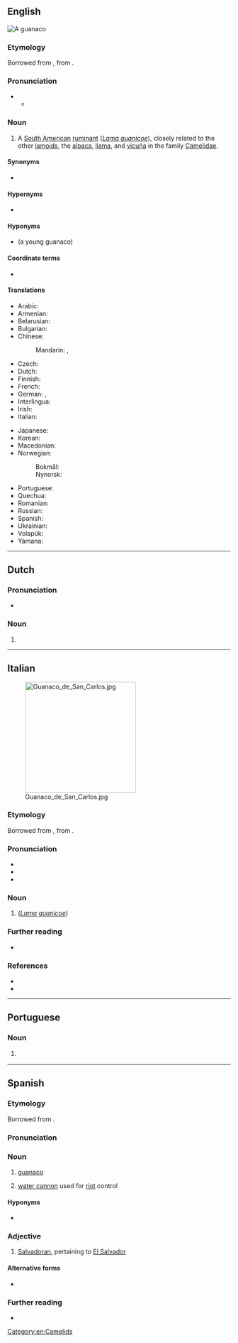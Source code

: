 {{also|guanacó}}
==English==
{{wikipedia}}
[[File:Guanaco 09.24.jpg|thumb|A '''guanaco''']]
{{wikispecies|Lama guanicoe}}

===Etymology===
Borrowed from {{bor|en|es|guanaco}}, from {{der|en|qu|wanaku}}.

===Pronunciation===
* {{IPA|en|/ɡwəˈnɑːkəʊ/}}
** {{audio|en|LL-Q1860 (eng)-Vealhurl-guanaco.wav|Audio (UK)}}

===Noun===
{{en-noun|s|guanacoes}}

# A [[South American]] [[ruminant]] (''[[Lama guanicoe]]''), closely related to the other [[lamoid]]s, the [[alpaca]], [[llama]], and [[vicuña]] in the family [[Camelidae]].

====Synonyms====
* {{lb|en|obsolete}} {{taxlink|Auchenia huanaco|species}}

====Hypernyms====
* {{l|en|camelid}}

====Hyponyms====
* {{l|en|chulengo}} (a young guanaco)

====Coordinate terms====
* {{list:camelids/en}}

====Translations====
{{trans-top|''Lama guanicoe''}}
* Arabic: {{t-needed|ar}}
* Armenian: {{t-needed|hy}}
* Belarusian: {{t-needed|be}}
* Bulgarian: {{t|bg|дива лама|f}}
* Chinese:
*: Mandarin: {{t|cmn|原駝}}, {{t|cmn|原驼|tr=yuántuo}}
* Czech: {{t|cs|guanako}}
* Dutch: {{t+|nl|guanaco}}
* Finnish: {{t+|fi|guanako}}
* French: {{t+|fr|guanaco|m}}
* German: {{t+|de|Guanako|n}}, {{t|de|Huanako|n}}
* Interlingua: {{t|ia|guanaco}}
* Irish: {{t|ga|guanacó|m}}
* Italian: {{t|it|guanaco|m}}
{{trans-mid}}
* Japanese: {{t|ja|グアナコ|tr=guanako}}
* Korean: {{t|ko|과나코}}
* Macedonian: {{t|mk|гва́нако|n}}
* Norwegian:
*: Bokmål: {{t|nb|guanako|m}}
*: Nynorsk: {{t|nn|guanako|m}}
* Portuguese: {{t+|pt|guanaco|m}}
* Quechua: {{t|qu|wanaku}}
* Romanian: {{t+|ro|guanaco|m}}
* Russian: {{t+|ru|гуана́ко|n}}
* Spanish: {{t+|es|guanaco|m}}
* Ukrainian: {{t-needed|uk}}
* Volapük: {{t|vo|huanak}}
* Yámana: {{t|yag|amára}}
{{trans-bottom}}

[[Category:en:Camelids]]

----

==Dutch==

===Pronunciation===
* {{audio|nl|Nl-guanaco.ogg|Audio}}

===Noun===
{{nl-noun|m|-'s|guanacootje}}

# {{l|en|guanaco}}

{{topics|nl|Camelids}}

----

==Italian==
[[File:Guanaco_de_San_Carlos.jpg|thumb|right|250px]]

===Etymology===
Borrowed from {{bor|it|es|guanaco}}, from {{der|it|qu|wanaku}}.

===Pronunciation===
* {{it-IPA|guanàco}}
* {{rhymes|it|ako}}
* {{hyph|it|gua|nà|co}}

===Noun===
{{it-noun|m}}

# {{l|en|guanaco}} (''[[Lama guanicoe]]'')
#: {{hyper|it|camelide}}

===Further reading===
* {{pedialite|lang=it}}

===References===
* {{R:it:Trec}}
* {{R:DIO}}

{{C|it|Camelids}}

----

==Portuguese==

===Noun===
{{pt-noun|m}}

# {{l|en|guanaco}} {{gloss|''[[Lama guanicoe]]'', a ruminant of South America}}

----

==Spanish==

===Etymology===
Borrowed from {{bor|es|qu|wanaku}}.

===Pronunciation===
{{es-IPA}}

===Noun===
{{es-noun|m}}

# [[#English|guanaco]]
# {{lb|es|colloquial|Chile}} [[water cannon]] used for [[riot]] control

====Hyponyms====
* {{l|es|chulengo}} {{i|young guanaco}}

===Adjective===
{{es-adj}}

# {{lb|es|colloquial|Central America}} [[Salvadoran]], pertaining to [[El Salvador]]
#: {{syn|es|salvadoreño|cuscatleco}}

====Alternative forms====
* {{alter|es|huanaco}}

===Further reading===
* {{R:DRAE}}

{{C|es|Camelids}}